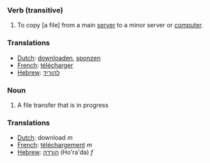 ===Verb (transitive)===

#To copy [a file] from a main [[server]] to a minor server or [[computer]].

===Translations===
*[[Dutch]]: [[downloaden]], [[sponzen]]
*[[French]]: [[télécharger]]
*[[Hebrew]]: [[להוריד]]

===Noun===

#A file transfer that is in progress

===Translations===
*[[Dutch]]: download ''m''
*[[French]]: [[téléchargement]] ''m''
*[[Hebrew]]: [[הורדה]] (Ho'ra'da) ''f''